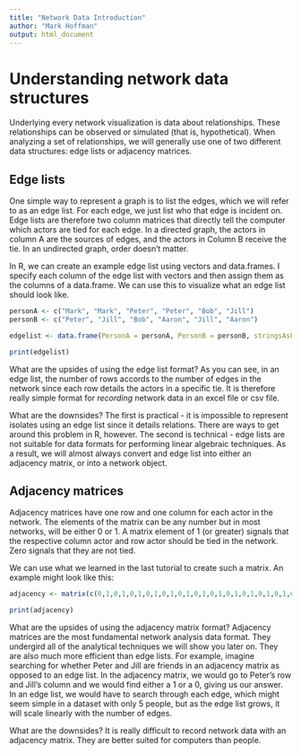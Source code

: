 ```yaml
---
title: "Network Data Introduction"
author: "Mark Hoffman"
output: html_document
---
```


# Understanding network data structures

Underlying every network visualization is data about relationships. These relationships can be observed or simulated (that is, hypothetical). When analyzing a set of relationships, we will generally use one of two different data structures: edge lists or adjacency matrices.

## Edge lists

One simple way to represent a graph is to list the edges, which we will refer to as an edge list. For each edge, we just list who that edge is incident on. Edge lists are therefore two column matrices that directly tell the computer which actors are tied for each edge. In a directed graph, the actors in column A are the sources of edges, and the actors in Column B receive the tie. In an undirected graph, order doesn't matter.

In R, we can create an example edge list using vectors and data.frames.  I specify each column of the edge list with vectors and then assign them as the columns of a data.frame. We can use this to visualize what an edge list should look like. 

```r
personA <- c("Mark", "Mark", "Peter", "Peter", "Bob", "Jill")
personB <- c("Peter", "Jill", "Bob", "Aaron", "Jill", "Aaron")

edgelist <- data.frame(PersonA = personA, PersonB = personB, stringsAsFactors = F)

print(edgelist)
```

What are the upsides of using the edge list format? As you can see, in an edge list, the number of rows accords to the number of edges in the network since each row details the actors in a specific tie. It is therefore really simple format for _recording_ network data in an excel file or csv file. 

What are the downsides? The first is practical - it is impossible to represent isolates using an edge list since it details relations. There are ways to get around this problem in R, however. The second is technical - edge lists are not suitable for data formats for performing linear algebraic techniques. As a result, we will almost always convert and edge list into either an adjacency matrix, or into a network object. 

## Adjacency matrices

Adjacency matrices have one row and one column for each actor in the network.  The elements of the matrix can be any number but in most networks, will be either 0 or 1. A matrix element of 1 (or greater) signals that the respective column actor and row actor should be tied in the network. Zero signals that they are not tied. 

We can use what we learned in the last tutorial to create such a matrix. An example might look like this:
```r
adjacency <- matrix(c(0,1,0,1,0,1,0,1,0,1,0,1,0,1,0,1,0,1,0,1,0,1,0,1,0), nrow = 5, ncol = 5, dimnames = list(c("Mark", "Peter", "Bob", "Jill", "Aaron"), c("Mark", "Peter", "Bob", "Jill", "Aaron")))

print(adjacency)
```

What are the upsides of using the adjacency matrix format? Adjacency matrices are the most fundamental network analysis data format.  They undergird all of the analytical techniques we will show you later on. They are also much more efficient than edge lists. For example, imagine searching for whether Peter and Jill are friends in an adjacency matrix as opposed to an edge list.  In the adjacency matrix, we would go to Peter's row and Jill's column and we would find either a 1 or a 0, giving us our answer. In an edge list, we would have to search through each edge, which might seem simple in a dataset with only 5 people, but as the edge list grows, it will scale linearly with the number of edges.

What are the downsides? It is really difficult to record network data with an adjacency matrix. They are better suited for computers than people.  